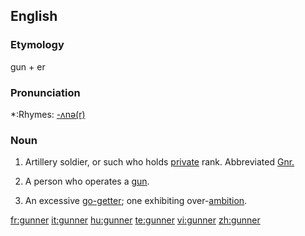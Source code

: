 {{see|Gunner}}
==English==

===Etymology===
{{ME.}} gun + er

===Pronunciation===
*:Rhymes: [[Rhymes:English:-ʌnə(r)|-ʌnə(r)]]

===Noun===
{{en-noun}}

# {{military}} Artillery soldier, or such who holds [[private]] rank. Abbreviated [[Gnr.]]
# A person who operates a [[gun]].
# {{figuratively}} An excessive [[go-getter]]; one exhibiting over-[[ambition]].

[[fr:gunner]]
[[it:gunner]]
[[hu:gunner]]
[[te:gunner]]
[[vi:gunner]]
[[zh:gunner]]